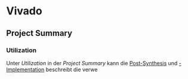 # Vivado

## Project Summary

### Utilization

Unter *Utilization* in der *Project Summary* kann die [Post-Synthesis]{.underline} und [-Implementation]{.underline} beschreibt die verwe
